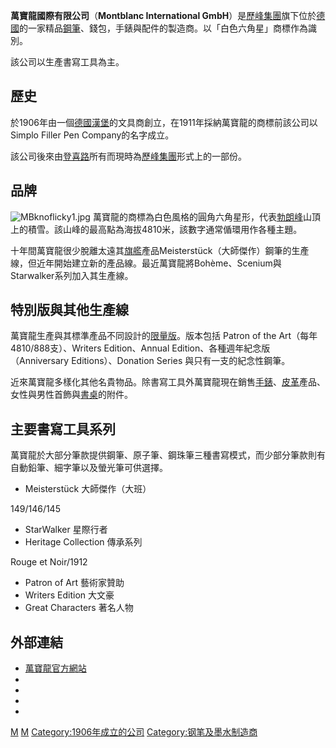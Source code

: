 {{primarysources|time=2015-10-11T06:32:09+00:00}}
{{infobox company
| company_name   = 萬寶龍國際有限公司<br>Montblanc International GmbH
| company_logo = [[File:Montblanc_Logo.jpg|200px]]
| company_type = 
| company_name_en = Montblanc
| abbreviated_name = 
| company_slogan = 
| foundation     = 1906年
| area_served    = 全球
| market_information = 
| location       = {{DEU}}
| founder        =  
| zip_code       = 
| telephone_no   = 
| employees      = 
| width          = 
| industry       = 
| products       = [[鋼筆|鋼筆]]、手錶、配件
| capital        = 
| parent=[[历峰集团|历峰集团]]
| subsid = 
| homepage       = [http://www.montblanc.com/en/home.html Montblanc]
}}
'''萬寶龍國際有限公司'''（'''Montblanc International GmbH'''）是[[歷峰集團|歷峰集團]]旗下位於[[德國|德國]]的一家精品[[鋼筆|鋼筆]]、錢包，手錶與配件的製造商。以「白色六角星」商標作為識別。

該公司以生產書寫工具為主。

== 歷史 ==
於1906年由一個[[德國|德國]][[漢堡|漢堡]]的文具商創立，在1911年採納萬寶龍的商標前該公司以Simplo Filler Pen Company的名字成立。

該公司後來由[[登喜路|登喜路]]所有而現時為[[歷峰集團|歷峰集團]]形式上的一部份。

== 品牌 ==
[[File:MBknoflicky1.jpg|thumb]]
{{Commonscat|Montblanc (company)}}
萬寶龍的商標為白色風格的圓角六角星形，代表[[勃朗峰|勃朗峰]]山頂上的積雪。該山峰的最高點為海拔4810米，該數字通常偱環用作各種主題。

十年間萬寶龍很少脫離太遠其[[旗艦|旗艦]]產品Meisterstück（大師傑作）鋼筆的生產線，但近年開始建立新的產品線。最近萬寶龍將Bohème、Scenium與Starwalker系列加入其生產線。

== 特別版與其他生產線 ==
萬寶龍生產與其標準產品不同設計的[[特別版|限量版]]。版本包括 Patron of the Art（每年4810/888支）、Writers Edition、Annual Edition、各種週年紀念版（Anniversary Editions）、Donation Series 與只有一支的紀念性鋼筆。

近來萬寶龍多樣化其他名貴物品。除書寫工具外萬寶龍現在銷售[[手錶|手錶]]、[[皮革|皮革]]產品、女性與男性首飾與[[書桌|書桌]]的附件。

==主要書寫工具系列==
萬寶龍於大部分筆款提供鋼筆、原子筆、鋼珠筆三種書寫模式，而少部分筆款則有自動鉛筆、細字筆以及螢光筆可供選擇。
*Meisterstück 大師傑作（大班）
149/146/145
*StarWalker 星際行者
*Heritage Collection 傳承系列
Rouge et Noir/1912
*Patron of Art 藝術家贊助
*Writers Edition 大文豪
*Great Characters 著名人物

== 外部連結 ==
* [http://www.montblanc.com 萬寶龍官方網站] {{Wayback|url=http://www.montblanc.com/ |date=20120823102939 }}
* {{facebook|montblanc|Montblanc}}
* {{twitter|montblanc_world|Montblanc}}
* {{youtube|user=montblanc|Montblanc}}
* {{instagram|montblanc|Montblanc}}

{{鋼筆製造商}}
{{历峰集团}}
{{Authority control}}
[[Category:鐘錶製造商|M]]
[[Category:历峰集团|M]]
[[Category:1906年成立的公司|Category:1906年成立的公司]]
[[Category:钢笔及墨水制造商|Category:钢笔及墨水制造商]]